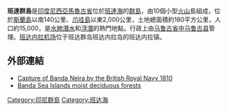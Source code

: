 {{Infobox islands
|name = 班達群島
|image name = BandaBesarIslandSeenFromFortBelgica.JPG
|image caption = 從比利時堡外望
|native name = 
|native name link =
|location = [[東南亞|東南亞]]
|coordinates = {{coord|4|35|S|129|55|E|region:ID_type:isle}}
|archipelago = [[摩鹿加群島|摩鹿加群島]]
|total islands = 
|major islands = 
|area = 180平方公里
|area_km2 = 
|highest mount = 
|elevation_m = 
|country = {{INA}}
|country admin divisions title = 
|country admin divisions = 
|country largest city = 
|country largest city area = 
|population = 15,000
|population as of = 
|density_km2 = 
|ethnic groups =
|image map=Banda Islands en.png
|map size=
|map caption=班達群島地圖
}}

'''班達群島'''是[[印度尼西亞|印度尼西亞]][[馬魯古省|馬魯古省]]位於[[班達海|班達海]]的[[群島|群島]]，由10個小型[[火山|火山]]島組成，位於[[斯蘭島|斯蘭島]]以南140公里、[[爪哇島|爪哇島]]以東2,000公里，土地總面積約180平方公里，人口約15,000，是[[水肺潛水|水肺潛水]]和[[浮潛|浮潛]]的熱門地點。行政上由[[马鲁古省|马鲁古省]][[中马鲁古县|中马鲁古县]]管理。[[班达内拉机场|班达内拉机场]]位于班达群岛班达内拉岛的班达内拉镇。

==外部連結==
*[https://web.archive.org/web/20090302023256/http://www.royal-navy.org/lib/index.php?title=Capture_of_Banda_Neira Capture of Banda Neira by the British Royal Navy 1810]
*[http://www.worldwildlife.org/wildworld/profiles/terrestrial/aa/aa0102_full.html Banda Sea Islands moist deciduous forests] {{Wayback|url=http://www.worldwildlife.org/wildworld/profiles/terrestrial/aa/aa0102_full.html |date=20120125083014 }}

{{太平洋島嶼}}

[[Category:印尼群島|Category:印尼群島]]
[[Category:班达海|Category:班达海]]